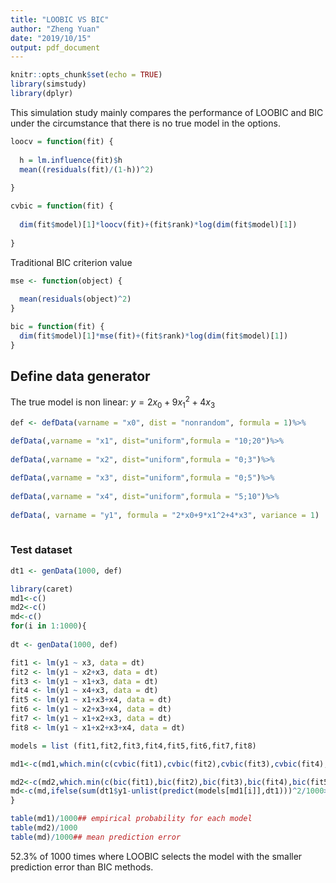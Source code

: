 ```yaml
---
title: "LOOBIC VS BIC"
author: "Zheng Yuan"
date: "2019/10/15"
output: pdf_document
---
```


```r
knitr::opts_chunk$set(echo = TRUE)
library(simstudy)
library(dplyr)

```

This simulation study mainly compares the performance of LOOBIC and BIC under the circumstance that there is no true model in the options.\newline

```r

loocv = function(fit) {
  
  h = lm.influence(fit)$h
  mean((residuals(fit)/(1-h))^2)
  
}

cvbic = function(fit) {
  
  dim(fit$model)[1]*loocv(fit)+(fit$rank)*log(dim(fit$model)[1])
  
}

```

Traditional BIC criterion value 
```r
mse <- function(object) {
  
  mean(residuals(object)^2)
}

bic = function(fit) {
  dim(fit$model)[1]*mse(fit)+(fit$rank)*log(dim(fit$model)[1])
}
```

## Define data generator

The true model is non linear: $y=2x_0+9x_1^2+4x_3$
```r
def <- defData(varname = "x0", dist = "nonrandom", formula = 1)%>%

defData(,varname = "x1", dist="uniform",formula = "10;20")%>%
  
defData(,varname = "x2", dist="uniform",formula = "0;3")%>%
  
defData(,varname = "x3", dist="uniform",formula = "0;5")%>%
  
defData(,varname = "x4", dist="uniform",formula = "5;10")%>%
  
defData(, varname = "y1", formula = "2*x0+9*x1^2+4*x3", variance = 1)
  
```

### Test dataset
```r
dt1 <- genData(1000, def)
```



```r
library(caret)
md1<-c()
md2<-c()
md<-c()
for(i in 1:1000){
  
dt <- genData(1000, def)

fit1 <- lm(y1 ~ x3, data = dt)
fit2 <- lm(y1 ~ x2+x3, data = dt)
fit3 <- lm(y1 ~ x1+x3, data = dt)
fit4 <- lm(y1 ~ x4+x3, data = dt)
fit5 <- lm(y1 ~ x1+x3+x4, data = dt)
fit6 <- lm(y1 ~ x2+x3+x4, data = dt)
fit7 <- lm(y1 ~ x1+x2+x3, data = dt)
fit8 <- lm(y1 ~ x1+x2+x3+x4, data = dt)

models = list (fit1,fit2,fit3,fit4,fit5,fit6,fit7,fit8)

md1<-c(md1,which.min(c(cvbic(fit1),cvbic(fit2),cvbic(fit3),cvbic(fit4),cvbic(fit5),cvbic(fit6),cvbic(fit7),cvbic(fit8))))

md2<-c(md2,which.min(c(bic(fit1),bic(fit2),bic(fit3),bic(fit4),bic(fit5),bic(fit6),bic(fit7),bic(fit8))))
md<-c(md,ifelse(sum(dt1$y1-unlist(predict(models[md1[i]],dt1)))^2/1000>sum(dt1$y1-unlist(predict(models[md2[i]],dt1)))^2/1000,1,0)) ## compare the mean prediction errors for the models selected by two methods
}

table(md1)/1000## empirical probability for each model
table(md2)/1000
table(md)/1000## mean prediction error
```
52.3% of 1000 times where LOOBIC selects the model with the smaller prediction error than BIC methods.







